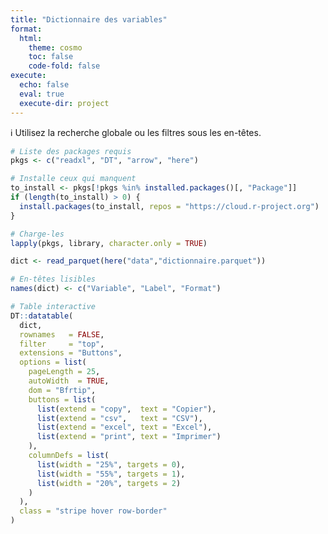 ```yaml
---
title: "Dictionnaire des variables"
format:
  html:
    theme: cosmo
    toc: false
    code-fold: false
execute:
  echo: false
  eval: true
  execute-dir: project
---
```


::: {.box .note}
ℹ️ Utilisez la recherche globale ou les filtres sous les en-têtes.
:::

```r
# Liste des packages requis
pkgs <- c("readxl", "DT", "arrow", "here")

# Installe ceux qui manquent
to_install <- pkgs[!pkgs %in% installed.packages()[, "Package"]]
if (length(to_install) > 0) {
  install.packages(to_install, repos = "https://cloud.r-project.org")
}

# Charge-les
lapply(pkgs, library, character.only = TRUE)

```


```r
dict <- read_parquet(here("data","dictionnaire.parquet"))

# En-têtes lisibles
names(dict) <- c("Variable", "Label", "Format")

# Table interactive
DT::datatable(
  dict,
  rownames   = FALSE,
  filter     = "top",
  extensions = "Buttons",
  options = list(
    pageLength = 25,
    autoWidth  = TRUE,
    dom = "Bfrtip",
    buttons = list(
      list(extend = "copy",  text = "Copier"),
      list(extend = "csv",   text = "CSV"),
      list(extend = "excel", text = "Excel"),
      list(extend = "print", text = "Imprimer")
    ),
    columnDefs = list(
      list(width = "25%", targets = 0),
      list(width = "55%", targets = 1),
      list(width = "20%", targets = 2)
    )
  ),
  class = "stripe hover row-border"
)
```
